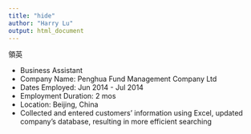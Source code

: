```yaml
---
title: "hide"
author: "Harry Lu"
output: html_document
---
```

領英

- Business Assistant
- Company Name: Penghua Fund Management Company Ltd
- Dates Employed: Jun 2014 - Jul 2014
- Employment Duration: 2 mos
- Location: Beijing, China
- Collected and entered customers' information using Excel, updated company's database, resulting in more efficient searching